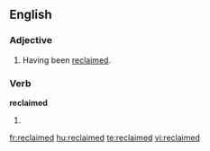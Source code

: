 ==English==
===Adjective===
{{en-adj}}

#Having been [[reclaim|reclaimed]].

===Verb===
'''reclaimed'''

#{{past of|[[reclaim]]}}

[[fr:reclaimed]]
[[hu:reclaimed]]
[[te:reclaimed]]
[[vi:reclaimed]]